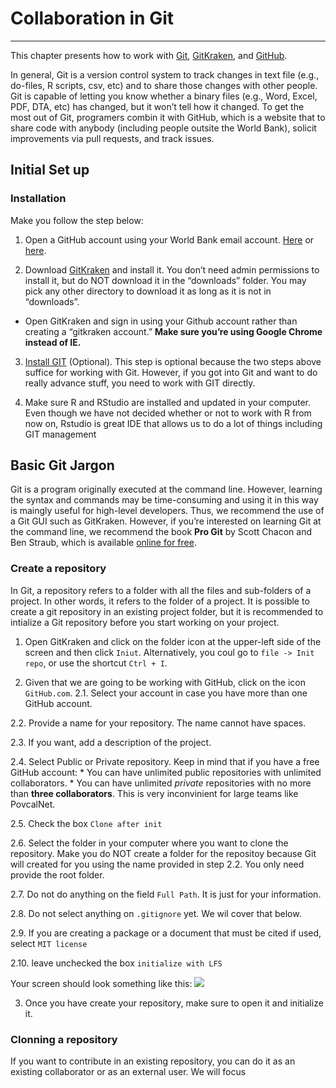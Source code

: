 # Collaboration in Git
***

This chapter presents how to work with [Git](https://git-scm.com/), [GitKraken](https://www.gitkraken.com/), and [GitHub](https://github.com/). 

In general, Git is a version control system to track changes in text file (e.g., do-files, R scripts, csv, etc) and to share those changes with other people. Git is capable of letting you know whether a binary files (e.g., Word, Excel, PDF, DTA, etc) has changed, but it won't tell how it changed. To get the most out of Git, programers combin it with GitHub, which is a website that to share code with anybody (including people outsite the World Bank), solicit improvements via pull requests, and track issues. 

## Initial Set up

### Installation {-}
Make you follow the step below:

1.	Open a GitHub account using your World Bank email account. [Here](https://github.com/join?source=header-home) or [here](https://github.com/).

2.	Download [GitKraken](https://www.gitkraken.com/git-client) and install it. You don’t need admin permissions to install it, but do NOT download it in the "downloads" folder. You may pick any other directory to download it as long as it is not in “downloads”. 

  * Open GitKraken and sign in using your Github account rather than creating a "gitkraken account." **Make sure you're using Google Chrome instead of IE.**

3.	[Install GIT](https://git-scm.com/downloads) (Optional). This step is optional because the two steps above suffice for working with Git. However, if you got into Git and want to do really advance stuff, you need to work with GIT directly. 

4.	Make sure R and RStudio are installed and updated in your computer. Even though we have not decided whether or not to work with R from now on, Rstudio is great IDE that allows us to do a lot of things including GIT management

  
## Basic Git Jargon

Git is a program originally executed at the command line. However, learning the syntax and commands may be time-consuming and using it in this way is maingly useful for high-level developers. Thus, we recommend the use of a Git GUI such as GitKraken. However, if you're interested on learning Git at the command line, we recommend the book **Pro Git** by Scott Chacon and Ben Straub, which is available [online for free](https://git-scm.com/book/en/v2). 

### Create a repository

In Git, a repository refers to a folder with all the files and sub-folders of a project. In other words, it refers to the folder of a project. It is possible to create a git repository in an existing project folder, but it is recommended to intialize a Git repository before you start working on your project. 

1. Open GitKraken and click on the folder icon at the upper-left side of the screen and then click `Iniut`. Alternatively, you coul go to `file -> Init repo`, or use the shortcut `Ctrl + I`.

2. Given that we are going to be working with GitHub, click on the icon `GitHub.com`.
  2.1. Select your account in case you have more than one GitHub account. 
  
  2.2. Provide a name for your repository. The name cannot have spaces. 
  
  2.3. If you want, add a description of the project. 
  
  2.4. Select Public or Private repository. Keep in mind that if you have a free GitHub account:
    * You can have unlimited public repositories with unlimited collaborators. 
    * You can have unlimited *private* repositories with no more than **three collaborators**. This is very inconvinient for large teams like PovcalNet. 
  
  2.5. Check the box `Clone after init`
  
  2.6. Select the folder in your computer where you want to clone the repository. Make you do NOT create a folder for the repositoy because Git will created for you using the name provided in step 2.2. You only need provide the root folder. 
  
  2.7. Do not do anything on the field `Full Path`. It is just for your information. 
  
  2.8. Do not select anything on `.gitignore` yet. We wil cover that below.
  
  2.9. If you are creating a package or a document that must be cited if used, select `MIT license`
  
  2.10. leave unchecked the box `initialize with LFS`

  Your screen should look something like this:
  ![](images/init_repo.PNG)

3. Once you have create your repository, make sure to open it and initialize it.


### Clonning a repository

If you want to contribute in an existing repository, you can do it as an existing collaborator or as an external user. We will focus 


